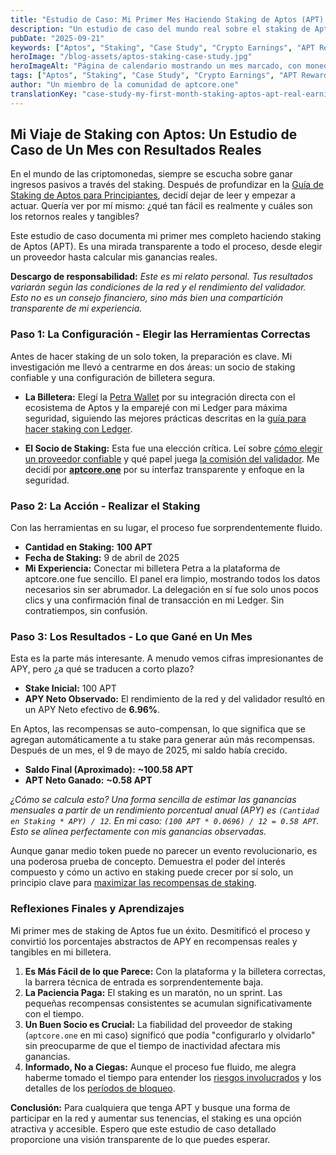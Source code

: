 ```yaml
---
title: "Estudio de Caso: Mi Primer Mes Haciendo Staking de Aptos (APT) - Ganancias Reales y Experiencia"
description: "Un estudio de caso del mundo real sobre el staking de Aptos (APT) durante un mes. Descubre el proceso de configuración, las recompensas reales obtenidas, los desafíos enfrentados y la experiencia general con un proveedor de staking de Aptos."
pubDate: "2025-09-21"
keywords: ["Aptos", "Staking", "Case Study", "Crypto Earnings", "APT Rewards", "Passive Income", "Personal Experience", "aptcore.one"]
heroImage: "/blog-assets/aptos-staking-case-study.jpg"
heroImageAlt: "Página de calendario mostrando un mes marcado, con monedas de Aptos"
tags: ["Aptos", "Staking", "Case Study", "Crypto Earnings", "APT Rewards", "Passive Income", "Personal Experience", "aptcore.one"]
author: "Un miembro de la comunidad de aptcore.one"
translationKey: "case-study-my-first-month-staking-aptos-apt-real-earnings-experience"
---
```


## Mi Viaje de Staking con Aptos: Un Estudio de Caso de Un Mes con Resultados Reales

En el mundo de las criptomonedas, siempre se escucha sobre ganar ingresos pasivos a través del staking. Después de profundizar en la [Guía de Staking de Aptos para Principiantes](/blog/es/guia-para-principiantes-sobre-el-staking-de-aptos-apt-en-aptcore-one), decidí dejar de leer y empezar a actuar. Quería ver por mí mismo: ¿qué tan fácil es realmente y cuáles son los retornos reales y tangibles?

Este estudio de caso documenta mi primer mes completo haciendo staking de Aptos (APT). Es una mirada transparente a todo el proceso, desde elegir un proveedor hasta calcular mis ganancias reales.

**Descargo de responsabilidad:** *Este es mi relato personal. Tus resultados variarán según las condiciones de la red y el rendimiento del validador. Esto no es un consejo financiero, sino más bien una compartición transparente de mi experiencia.*

### Paso 1: La Configuración - Elegir las Herramientas Correctas

Antes de hacer staking de un solo token, la preparación es clave. Mi investigación me llevó a centrarme en dos áreas: un socio de staking confiable y una configuración de billetera segura.

* **La Billetera:** Elegí la [Petra Wallet](/blog/es/comparativa-de-las-mejores-carteras-para-staking-de-aptos-petra-vs-pontem-vs-tu-mejor-opcion) por su integración directa con el ecosistema de Aptos y la emparejé con mi Ledger para máxima seguridad, siguiendo las mejores prácticas descritas en la [guía para hacer staking con Ledger](/blog/es/como-hacer-staking-de-aptos-apt-con-ledger-guia-de-seguridad-paso-a-paso).

* **El Socio de Staking:** Esta fue una elección crítica. Leí sobre [cómo elegir un proveedor confiable](/blog/es/elegir-un-proveedor-de-staking-de-aptos-confiable-mas-alla-de-las-tarifas-de-comision) y qué papel juega [la comisión del validador](/blog/es/comprendiendo-la-comision-de-validadores-de-aptos-un-factor-clave-para-tus-recompensas-de-staking). Me decidí por **[aptcore.one](https://aptcore.one)** por su interfaz transparente y enfoque en la seguridad.

### Paso 2: La Acción - Realizar el Staking

Con las herramientas en su lugar, el proceso fue sorprendentemente fluido.

* **Cantidad en Staking:** **100 APT**
* **Fecha de Staking:** 9 de abril de 2025
* **Mi Experiencia:** Conectar mi billetera Petra a la plataforma de aptcore.one fue sencillo. El panel era limpio, mostrando todos los datos necesarios sin ser abrumador. La delegación en sí fue solo unos pocos clics y una confirmación final de transacción en mi Ledger. Sin contratiempos, sin confusión.

### Paso 3: Los Resultados - Lo que Gané en Un Mes

Esta es la parte más interesante. A menudo vemos cifras impresionantes de APY, pero ¿a qué se traducen a corto plazo?

* **Stake Inicial:** 100 APT
* **APY Neto Observado:** El rendimiento de la red y del validador resultó en un APY Neto efectivo de **6.96%**.

En Aptos, las recompensas se auto-compensan, lo que significa que se agregan automáticamente a tu stake para generar aún más recompensas. Después de un mes, el 9 de mayo de 2025, mi saldo había crecido.

* **Saldo Final (Aproximado):** **~100.58 APT**
* **APT Neto Ganado:** **~0.58 APT**

*¿Cómo se calcula esto? Una forma sencilla de estimar las ganancias mensuales a partir de un rendimiento porcentual anual (APY) es `(Cantidad en Staking * APY) / 12`. En mi caso: `(100 APT * 0.0696) / 12 = 0.58 APT`. Esto se alinea perfectamente con mis ganancias observadas.*

Aunque ganar medio token puede no parecer un evento revolucionario, es una poderosa prueba de concepto. Demuestra el poder del interés compuesto y cómo un activo en staking puede crecer por sí solo, un principio clave para [maximizar las recompensas de staking](/blog/es/maximizando-tus-recompensas-de-staking-en-aptos-consejos-y-estrategias-avanzadas).

### Reflexiones Finales y Aprendizajes

Mi primer mes de staking de Aptos fue un éxito. Desmitificó el proceso y convirtió los porcentajes abstractos de APY en recompensas reales y tangibles en mi billetera.

1. **Es Más Fácil de lo que Parece:** Con la plataforma y la billetera correctas, la barrera técnica de entrada es sorprendentemente baja.
2. **La Paciencia Paga:** El staking es un maratón, no un sprint. Las pequeñas recompensas consistentes se acumulan significativamente con el tiempo.
3. **Un Buen Socio es Crucial:** La fiabilidad del proveedor de staking (`aptcore.one` en mi caso) significó que podía "configurarlo y olvidarlo" sin preocuparme de que el tiempo de inactividad afectara mis ganancias.
4. **Informado, No a Ciegas:** Aunque el proceso fue fluido, me alegra haberme tomado el tiempo para entender los [riesgos involucrados](/blog/es/los-riesgos-del-staking-en-aptos-una-guia-clara-para-mitigarlos) y los detalles de los [períodos de bloqueo](/blog/es/periodos-de-bloqueo-de-staking-en-aptos-navegando-el-ciclo-de-14-dias-y-desbloqueo).

**Conclusión:** Para cualquiera que tenga APT y busque una forma de participar en la red y aumentar sus tenencias, el staking es una opción atractiva y accesible. Espero que este estudio de caso detallado proporcione una visión transparente de lo que puedes esperar.